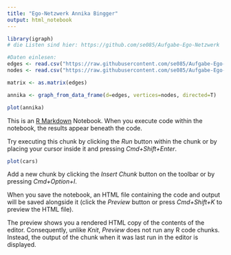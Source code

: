 ```yaml
---
title: "Ego-Netzwerk Annika Bingger"
output: html_notebook
---
```

```r
library(igraph)
# die Listen sind hier: https://github.com/se085/Aufgabe-Ego-Netzwerk

#Daten einlesen:
edges <- read.csv("https://raw.githubusercontent.com/se085/Aufgabe-Ego-Netzwerk/master/edgelist.csv", header=T, as.is=T, sep = ",")
nodes <- read.csv("https://raw.githubusercontent.com/se085/Aufgabe-Ego-Netzwerk/master/nodelist.csv", header = T, as.is = T, sep = ",")

matrix <- as.matrix(edges)

annika <- graph_from_data_frame(d=edges, vertices=nodes, directed=T)

plot(annika)

```


This is an [R Markdown](http://rmarkdown.rstudio.com) Notebook. When you execute code within the notebook, the results appear beneath the code. 

Try executing this chunk by clicking the *Run* button within the chunk or by placing your cursor inside it and pressing *Cmd+Shift+Enter*. 

```r
plot(cars)
```

Add a new chunk by clicking the *Insert Chunk* button on the toolbar or by pressing *Cmd+Option+I*.

When you save the notebook, an HTML file containing the code and output will be saved alongside it (click the *Preview* button or press *Cmd+Shift+K* to preview the HTML file). 

The preview shows you a rendered HTML copy of the contents of the editor. Consequently, unlike *Knit*, *Preview* does not run any R code chunks. Instead, the output of the chunk when it was last run in the editor is displayed.

